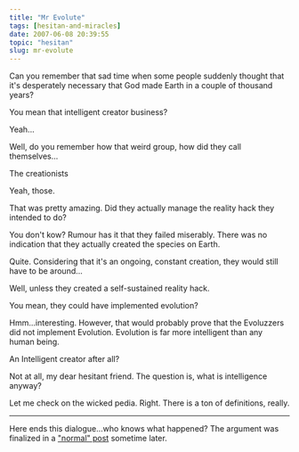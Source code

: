 ```yaml
---
title: "Mr Evolute"
tags: [hesitan-and-miracles]
date: 2007-06-08 20:39:55
topic: "hesitan"
slug: mr-evolute
---
```


<TopicToc topicId="hesitan" active="Mr Evolute" />

<Alpha>Can you remember that sad time when some people suddenly thought that it's desperately necessary that God made Earth in a couple of thousand years?</Alpha>

<Beta>You mean that intelligent creator business?</Beta>

<Alpha>Yeah...</Alpha>

<Beta>Well, do you remember how that weird group, how did they call themselves...</Beta>

<Alpha>The creationists</Alpha>

<Beta>Yeah, those.</Beta>

<Alpha>That was pretty amazing. Did they actually manage the reality hack they intended to do?</Alpha>

<Beta>You don't kow? Rumour has it that they failed miserably. There was no indication that they actually created the species on Earth.</Beta>

<Alpha>Quite. Considering that it's an ongoing, constant creation, they would still have to be around...</Alpha>

<Beta>Well, unless they created a self-sustained reality hack.</Beta>

<Alpha>You mean, they could have implemented evolution?</Alpha>

<Beta>Hmm...interesting. However, that would probably prove that the Evoluzzers did not implement Evolution. Evolution is far more intelligent than any human being.</Beta>

<Alpha>An Intelligent creator after all?</Alpha>

<Beta>Not at all, my dear hesitant friend. The question is, what is intelligence anyway?</Beta>

<Alpha>Let me check on the wicked pedia. Right. There is a ton of definitions, really.</Alpha>

<hr/>

Here ends this dialogue...who knows what happened? 
The argument was finalized in a ["normal" post](/2008/02/25/evolutions-intelligence) sometime later.